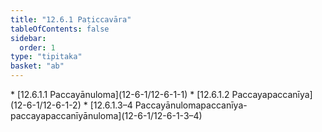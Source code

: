```yaml
---
title: "12.6.1 Paṭiccavāra"
tableOfContents: false
sidebar:
  order: 1
type: "tipitaka"
basket: "ab"
---
```



<DynamicBreadcrumb />



<TableOfContents>
* [12.6.1.1 Paccayānuloma](12-6-1/12-6-1-1)
* [12.6.1.2 Paccayapaccanīya](12-6-1/12-6-1-2)
* [12.6.1.3–4 Paccayānulomapaccanīya-paccayapaccanīyānuloma](12-6-1/12-6-1-3–4)
</TableOfContents>